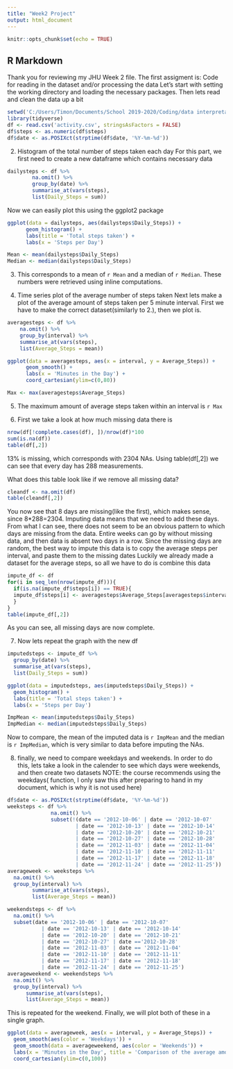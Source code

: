 ---
title: "Week2 Project"
output: html_document
---

```{r setup, include=FALSE}
knitr::opts_chunk$set(echo = TRUE)
```

## R Markdown

Thank you for reviewing my JHU Week 2 file. 
The first assigment is: Code for reading in the dataset and/or processing the data
Let's start with setting the working directory and loading the necessary packages.
Then lets read and clean the data up a bit


```{r, results='hide'}
setwd('C:/Users/Timon/Documents/School 2019-2020/Coding/data interpretation')
library(tidyverse)
df <- read.csv('activity.csv', stringsAsFactors = FALSE)
df$steps <- as.numeric(df$steps)
df$date <- as.POSIXct(strptime(df$date, '%Y-%m-%d'))

```

2. Histogram of the total number of steps taken each day
For this part, we first need to create a new dataframe which contains necessary data

```{r}
dailysteps <- df %>%
        na.omit() %>%
        group_by(date) %>%
        summarise_at(vars(steps),              
        list(Daily_Steps = sum))
```

Now we can easily plot this using the ggplot2 package


```{r pressure}
ggplot(data = dailysteps, aes(dailysteps$Daily_Steps)) +
      geom_histogram() +
      labs(title = 'Total steps taken') +
      labs(x = 'Steps per Day')
```

```{r, echo=FALSE}
Mean <- mean(dailysteps$Daily_Steps)
Median <- median(dailysteps$Daily_Steps)
```

3. This corresponds to a mean of `r Mean` and a median of `r Median`. These numbers were retrieved using inline computations.

4. Time series plot of the average number of steps taken
Next lets make a plot of the average amount of steps taken per 5 minute interval. First we have to make the correct dataset(similarly to 2.), then we plot is.

```{r}
averagesteps <- df %>%
    na.omit() %>%
    group_by(interval) %>%
    summarise_at(vars(steps),              
    list(Average_Steps = mean))

ggplot(data = averagesteps, aes(x = interval, y = Average_Steps)) +
      geom_smooth() +
      labs(x = 'Minutes in the Day') +
      coord_cartesian(ylim=c(0,80))
```

```{r, echo = FALSE}
Max <- max(averagesteps$Average_Steps)
```
5. The maximum amount of average steps taken within an interval is `r Max`

6. 
First we take a look at how much missing data there is
```{r}
nrow(df[!complete.cases(df), ])/nrow(df)*100
sum(is.na(df))
table(df[,2])
```
13% is missing, which corresponds with 2304 NAs. 
Using table(df[,2]) we can see that every day has 288 measurements. 

What does this table look like if we remove all missing data? 
```{r}
cleandf <- na.omit(df)
table(cleandf[,2])
```
You now see that 8 days are missing(like the first), which makes sense, since 8*288=2304. Imputing data means that we need to add these days.
From what I can see, there does not seem to be an obvious pattern to which days are missing from the data. Entire weeks can go by without missing data, and then data is absent two days in a row.
Since the missing days are random, the best way to impute this data is to copy the average steps per interval, and paste them to the missing dates
Luckily we already made a dataset for the average steps, so all we have to do is combine this data
```{r}
impute_df <- df
for(i in seq_len(nrow(impute_df))){
  if(is.na(impute_df$steps[i]) == TRUE){
  impute_df$steps[i] <- averagesteps$Average_Steps[averagesteps$interval == impute_df$interval[i]]
  } 
}
table(impute_df[,2])
```
As you can see, all missing days are now complete.

7. Now lets repeat the graph with the new df
```{r}
imputedsteps <- impute_df %>%
  group_by(date) %>%
  summarise_at(vars(steps),              
  list(Daily_Steps = sum))

ggplot(data = imputedsteps, aes(imputedsteps$Daily_Steps)) +
  geom_histogram() +
  labs(title = 'Total steps taken') +
  labs(x = 'Steps per Day')
```

``` {r, echo = FALSE}
ImpMean <- mean(imputedsteps$Daily_Steps)
ImpMedian <- median(imputedsteps$Daily_Steps)
```
Now to compare, the mean of the imputed data is `r ImpMean` and the median is `r ImpMedian`, which is very similar to data before imputing the NAs.

8. finally, we need to compare weekdays and weekends. In order to do this, lets take a look in the calender to see which days were weekends, and then create two datasets
NOTE: the course recommends using the weekdays( function, I only saw this after preparing to hand in my document, which is why it is not used here)

```{r}
df$date <- as.POSIXct(strptime(df$date, '%Y-%m-%d'))
weeksteps <- df %>%
              na.omit() %>%
              subset(!(date == '2012-10-06' | date == '2012-10-07' 
                      | date == '2012-10-13' | date == '2012-10-14'
                      | date == '2012-10-20' | date == '2012-10-21'
                      | date == '2012-10-27' | date == '2012-10-28'
                      | date == '2012-11-03' | date == '2012-11-04'
                      | date == '2012-11-10' | date == '2012-11-11'
                      | date == '2012-11-17' | date == '2012-11-18'
                      | date == '2012-11-24' | date == '2012-11-25'))
averageweek <- weeksteps %>%
  na.omit() %>%
  group_by(interval) %>%
        summarise_at(vars(steps),              
        list(Average_Steps = mean))
```
```{r, echo=FALSE}
weekendsteps <- df %>%
  na.omit() %>%
  subset(date == '2012-10-06' | date == '2012-10-07' 
           | date == '2012-10-13' | date == '2012-10-14'
           | date == '2012-10-20' | date == '2012-10-21'
           | date == '2012-10-27' | date =='2012-10-28'
           | date == '2012-11-03' | date == '2012-11-04'
           | date == '2012-11-10' | date == '2012-11-11'
           | date == '2012-11-17' | date == '2012-11-18'
           | date == '2012-11-24' | date == '2012-11-25')
averageweekend <- weekendsteps %>%
  na.omit() %>%
  group_by(interval) %>%
      summarise_at(vars(steps),              
      list(Average_Steps = mean))
```
This is repeated for the weekend. Finally, we will plot both of these in a single graph.

```{r}
ggplot(data = averageweek, aes(x = interval, y = Average_Steps)) +
  geom_smooth(aes(color = 'Weekdays')) +
  geom_smooth(data = averageweekend, aes(color = 'Weekends')) +
  labs(x = 'Minutes in the Day', title = 'Comparison of the average amount of steps') +
  coord_cartesian(ylim=c(0,100))
```

